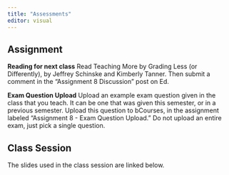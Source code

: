 ```yaml
---
title: "Assessments"
editor: visual
---
```


## Assignment

**Reading for next class**
Read Teaching More by Grading Less (or Differently), by Jeffrey Schinske and Kimberly Tanner. Then submit a comment in the "Assignment 8 Discussion" post on Ed.

**Exam Question Upload**
Upload an example exam question given in the class that you teach. It can be one that was given this semester, or in a previous semester. Upload this question to bCourses, in the assignment labeled "Assignment 8 - Exam Question Upload." Do not upload an entire exam, just pick a single question.

## Class Session

The slides used in the class session are linked below.
